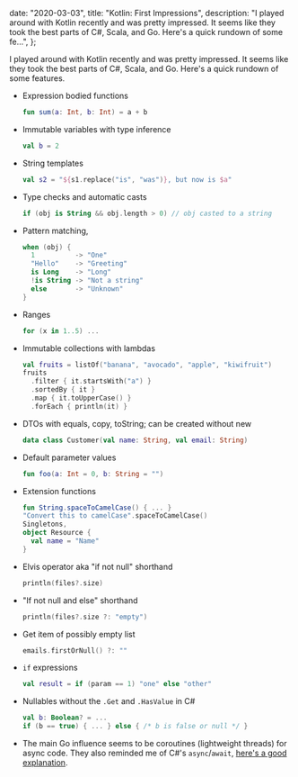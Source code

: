
  date: "2020-03-03",
  title: "Kotlin: First Impressions",
  description:
    "I played around with Kotlin recently and was pretty impressed. It seems like they took the best parts of C#, Scala, and Go. Here's a quick rundown of some fe...",
};


I played around with Kotlin recently and was pretty impressed. It seems like they took the best parts of C#, Scala, and Go. Here's a quick rundown of some features.

- Expression bodied functions

  ```kotlin
  fun sum(a: Int, b: Int) = a + b
  ```

- Immutable variables with type inference

  ```kotlin
  val b = 2
  ```

- String templates

  ```kotlin
  val s2 = "${s1.replace("is", "was")}, but now is $a"
  ```

- Type checks and automatic casts

  ```kotlin
  if (obj is String && obj.length > 0) // obj casted to a string
  ```

- Pattern matching,

  ```kotlin
  when (obj) {
    1          -> "One"
    "Hello"    -> "Greeting"
    is Long    -> "Long"
    !is String -> "Not a string"
    else       -> "Unknown"
  }
  ```

- Ranges

  ```kotlin
  for (x in 1..5) ...
  ```

- Immutable collections with lambdas

  ```kotlin
  val fruits = listOf("banana", "avocado", "apple", "kiwifruit")
  fruits
    .filter { it.startsWith("a") }
    .sortedBy { it }
    .map { it.toUpperCase() }
    .forEach { println(it) }
  ```

- DTOs with equals, copy, toString; can be created without new

  ```kotlin
  data class Customer(val name: String, val email: String)
  ```

- Default parameter values

  ```kotlin
  fun foo(a: Int = 0, b: String = "")
  ```

- Extension functions

  ```kotlin
  fun String.spaceToCamelCase() { ... }
  "Convert this to camelCase".spaceToCamelCase()
  Singletons,
  object Resource {
    val name = "Name"
  }
  ```

- Elvis operator aka "if not null" shorthand

  ```kotlin
  println(files?.size)
  ```

- "If not null and else" shorthand

  ```kotlin
  println(files?.size ?: "empty")
  ```

- Get item of possibly empty list

  ```kotlin
  emails.firstOrNull() ?: ""
  ```

- `if` expressions

  ```kotlin
  val result = if (param == 1) "one" else "other"
  ```

- Nullables without the `.Get` and `.HasValue` in C#

  ```kotlin
  val b: Boolean? = ...
  if (b == true) { ... } else { /* b is false or null */ }
  ```

- The main Go influence seems to be coroutines (lightweight threads) for async code. They also reminded me of C#'s `async`/`await`, [here's a good explanation](https://kotlinlang.org/docs/coroutines-basics.html).
